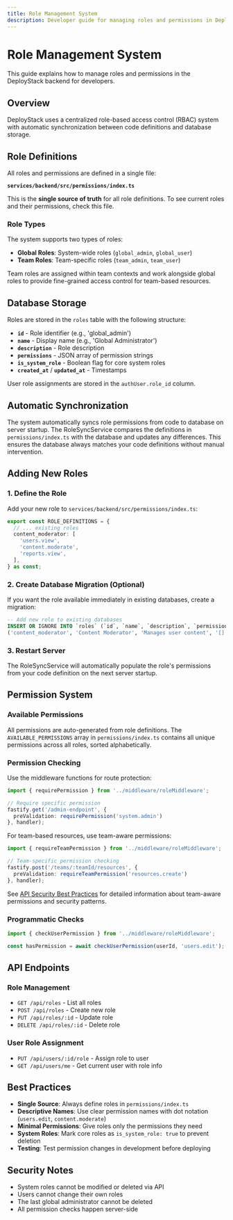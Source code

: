 ```yaml
---
title: Role Management System
description: Developer guide for managing roles and permissions in DeployStack Backend.
---
```


# Role Management System

This guide explains how to manage roles and permissions in the DeployStack backend for developers.

## Overview

DeployStack uses a centralized role-based access control (RBAC) system with automatic synchronization between code definitions and database storage.

## Role Definitions

All roles and permissions are defined in a single file:

**`services/backend/src/permissions/index.ts`**

This is the **single source of truth** for all role definitions. To see current roles and their permissions, check this file.

### Role Types

The system supports two types of roles:

- **Global Roles**: System-wide roles (`global_admin`, `global_user`)
- **Team Roles**: Team-specific roles (`team_admin`, `team_user`)

Team roles are assigned within team contexts and work alongside global roles to provide fine-grained access control for team-based resources.

## Database Storage

Roles are stored in the `roles` table with the following structure:

- **`id`** - Role identifier (e.g., 'global_admin')
- **`name`** - Display name (e.g., 'Global Administrator') 
- **`description`** - Role description
- **`permissions`** - JSON array of permission strings
- **`is_system_role`** - Boolean flag for core system roles
- **`created_at`** / **`updated_at`** - Timestamps

User role assignments are stored in the `authUser.role_id` column.

## Automatic Synchronization

The system automatically syncs role permissions from code to database on server startup. The RoleSyncService compares the definitions in `permissions/index.ts` with the database and updates any differences. This ensures the database always matches your code definitions without manual intervention.

## Adding New Roles

### 1. Define the Role

Add your new role to `services/backend/src/permissions/index.ts`:

```typescript
export const ROLE_DEFINITIONS = {
  // ... existing roles
  content_moderator: [
    'users.view',
    'content.moderate',
    'reports.view',
  ],
} as const;
```

### 2. Create Database Migration (Optional)

If you want the role available immediately in existing databases, create a migration:

```sql
-- Add new role to existing databases
INSERT OR IGNORE INTO `roles` (`id`, `name`, `description`, `permissions`, `is_system_role`, `created_at`, `updated_at`) VALUES 
('content_moderator', 'Content Moderator', 'Manages user content', '[]', 1, strftime('%s', 'now') * 1000, strftime('%s', 'now') * 1000);
```

### 3. Restart Server

The RoleSyncService will automatically populate the role's permissions from your code definition on the next server startup.

## Permission System

### Available Permissions

All permissions are auto-generated from role definitions. The `AVAILABLE_PERMISSIONS` array in `permissions/index.ts` contains all unique permissions across all roles, sorted alphabetically.

### Permission Checking

Use the middleware functions for route protection:

```typescript
import { requirePermission } from '../middleware/roleMiddleware';

// Require specific permission
fastify.get('/admin-endpoint', {
  preValidation: requirePermission('system.admin')
}, handler);
```

For team-based resources, use team-aware permissions:

```typescript
import { requireTeamPermission } from '../middleware/roleMiddleware';

// Team-specific permission checking
fastify.post('/teams/:teamId/resources', {
  preValidation: requireTeamPermission('resources.create')
}, handler);
```

See [API Security Best Practices](/development/backend/api/security) for detailed information about team-aware permissions and security patterns.

### Programmatic Checks

```typescript
import { checkUserPermission } from '../middleware/roleMiddleware';

const hasPermission = await checkUserPermission(userId, 'users.edit');
```

## API Endpoints

### Role Management
- `GET /api/roles` - List all roles
- `POST /api/roles` - Create new role
- `PUT /api/roles/:id` - Update role
- `DELETE /api/roles/:id` - Delete role

### User Role Assignment
- `PUT /api/users/:id/role` - Assign role to user
- `GET /api/users/me` - Get current user with role info

## Best Practices

- **Single Source**: Always define roles in `permissions/index.ts`
- **Descriptive Names**: Use clear permission names with dot notation (`users.edit`, `content.moderate`)
- **Minimal Permissions**: Give roles only the permissions they need
- **System Roles**: Mark core roles as `is_system_role: true` to prevent deletion
- **Testing**: Test permission changes in development before deploying

## Security Notes

- System roles cannot be modified or deleted via API
- Users cannot change their own roles
- The last global administrator cannot be deleted
- All permission checks happen server-side
